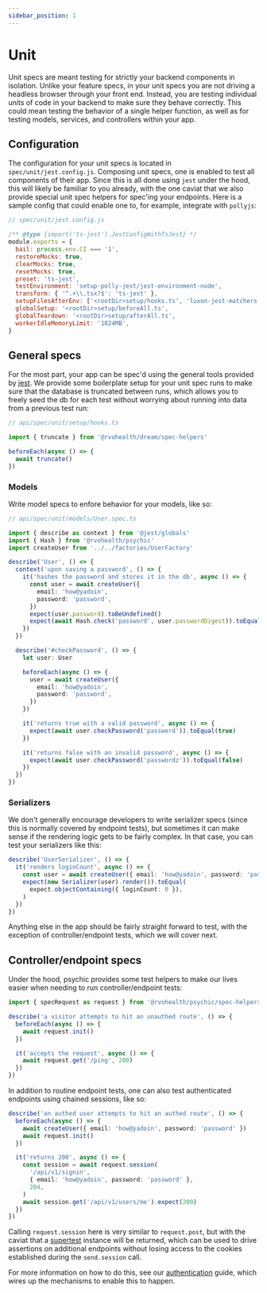 ```yaml
---
sidebar_position: 1
---
```


# Unit

Unit specs are meant testing for strictly your backend components in isolation. Unlike your feature specs, in your unit specs you are not driving a headless browser through your front end. Instead, you are testing individual units of code in your backend to make sure they behave correctly. This could mean testing the behavior of a single helper function, as well as for testing models, services, and controllers within your app.

## Configuration

The configuration for your unit specs is located in `spec/unit/jest.config.js`. Composing unit specs, one is enabled to test all components of their app. Since this is all done using `jest` under the hood, this will likely be familiar to you already, with the one caviat that we also provide special unit spec helpers for spec'ing your endpoints. Here is a sample config that could enable one to, for example, integrate with `pollyjs`:

```js
// spec/unit/jest.config.js

/** @type {import('ts-jest').JestConfigWithTsJest} */
module.exports = {
  bail: process.env.CI === '1',
  restoreMocks: true,
  clearMocks: true,
  resetMocks: true,
  preset: 'ts-jest',
  testEnvironment: 'setup-polly-jest/jest-environment-node',
  transform: { '^.+\\.tsx?$': 'ts-jest' },
  setupFilesAfterEnv: ['<rootDir>setup/hooks.ts', 'luxon-jest-matchers'],
  globalSetup: '<rootDir>setup/beforeAll.ts',
  globalTeardown: '<rootDir>setup/afterAll.ts',
  workerIdleMemoryLimit: '1024MB',
}
```

## General specs

For the most part, your app can be spec'd using the general tools provided by [jest](https://jestjs.io/docs/getting-started). We provide some boilerplate setup for your unit spec runs to make sure that the database is truncated between runs, which allows you to freely seed the db for each test without worrying about running into data from a previous test run:

```ts
// api/spec/unit/setup/hooks.ts

import { truncate } from '@rvohealth/dream/spec-helpers'

beforeEach(async () => {
  await truncate()
})
```

### Models

Write model specs to enfore behavior for your models, like so:

```ts
// api/spec/unit/models/User.spec.ts

import { describe as context } from '@jest/globals'
import { Hash } from '@rvohealth/psychic'
import createUser from '../../factories/UserFactory'

describe('User', () => {
  context('upon saving a password', () => {
    it('hashes the password and stores it in the db', async () => {
      const user = await createUser({
        email: 'how@yadoin',
        password: 'password',
      })
      expect(user.password).toBeUndefined()
      expect(await Hash.check('password', user.passwordDigest)).toEqual(true)
    })
  })

  describe('#checkPassword', () => {
    let user: User

    beforeEach(async () => {
      user = await createUser({
        email: 'how@yadoin',
        password: 'password',
      })
    })

    it('returns true with a valid password', async () => {
      expect(await user.checkPassword('password')).toEqual(true)
    })

    it('returns false with an invalid password', async () => {
      expect(await user.checkPassword('passwordz')).toEqual(false)
    })
  })
})
```

### Serializers

We don't generally encourage developers to write serializer specs (since this is normally covered by endpoint tests), but sometimes it can make sense if the rendering logic gets to be fairly complex. In that case, you can test your serializers like this:

```ts
describe('UserSerializer', () => {
  it('renders loginCount', async () => {
    const user = await createUser({ email: 'how@yadoin', password: 'password' })
    expect(new Serializer(user).render()).toEqual(
      expect.objectContaining({ loginCount: 0 }),
    )
  })
})
```

Anything else in the app should be fairly straight forward to test, with the exception of controller/endpoint tests, which we will cover next.

## Controller/endpoint specs

Under the hood, psychic provides some test helpers to make our lives easier when needing to run controller/endpoint tests:

```ts
import { specRequest as request } from '@rvohealth/psychic/spec-helpers'

describe('a visitor attempts to hit an unauthed route', () => {
  beforeEach(async () => {
    await request.init()
  })

  it('accepts the request', async () => {
    await request.get('/ping', 200)
  })
})
```

In addition to routine endpoint tests, one can also test authenticated endpoints using chained sessions, like so:

```ts
describe('an authed user attempts to hit an authed route', () => {
  beforeEach(async () => {
    await createUser({ email: 'how@yadoin', password: 'password' })
    await request.init()
  })

  it('returns 200', async () => {
    const session = await request.session(
      '/api/v1/signin',
      { email: 'how@yadoin', password: 'password' },
      204,
    )
    await session.get('/api/v1/users/me').expect(200)
  })
})
```

Calling `request.session` here is very similar to `request.post`, but with the caviat that a [supertest](https://www.npmjs.com/package/supertest) instance will be returned, which can be used to drive assertions on additional endpoints without losing access to the cookies established during the `send.session` call.

For more information on how to do this, see our [authentication](/docs/tutorials/authenticating) guide, which wires up the mechanisms to enable this to happen.
